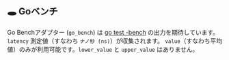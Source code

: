 
## 🕳 Goベンチ

Go Benchアダプター (`go_bench`) は [go test -bench](https://pkg.go.dev/testing#hdr-Benchmarks) の出力を期待しています。
`latency` 測定値（すなわち `ナノ秒 (ns)`）が収集されます。
`value`（すなわち平均値）のみが利用可能です。`lower_value` と `upper_value` はありません。

<Go />